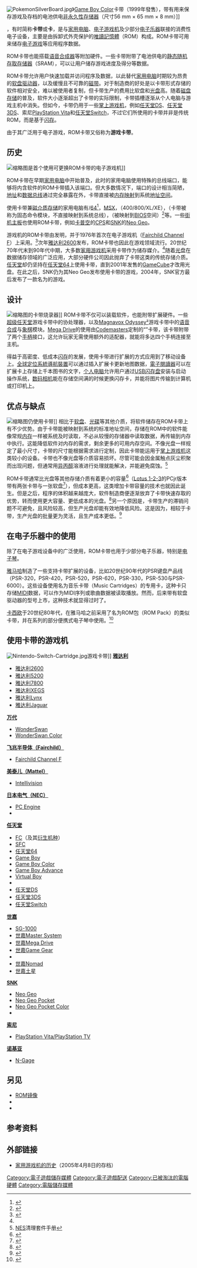 {{NoteTA|G1=Games|G2=IT}}
[[File:PokemonSilverBoard.jpg|thumb]]》[[Game_Boy_Color|Game Boy Color]]卡带（1999年發售），带有用来保存游戏及存档的电池供电[[非永久性存储器|非永久性存储器]]（尺寸56 mm × 65 mm × 8 mm）]]

{{地区用词3|zh-cn='''ROM卡带'''|zh-tw='''ROM卡匣'''|equiv-hk=tw|equiv-mo=tw|equiv-sg=cn|as=称|start=（{{lang-en|'''ROM cartridge'''}}，|end=） }}，有时简称'''卡带'''或'''卡'''，是与[[家用电脑|家用电脑]]、[[电子游戏机|电子游戏机]]及少部分[[電子樂器|电子乐器]]联接的消费性电子设备，主要是由拆卸式外壳保护的[[唯讀記憶體|唯讀記憶體]]（ROM）构成。ROM卡带可用来储存[[电子游戏|电子游戏]]等应用程序数据。

ROM卡带也能搭载[[语音合成|语音合成器]]等附加硬件。一些卡带附带了电池供电的[[静态随机存取存储器|静态随机存取存储器]]（SRAM），可以让用户储存游戏进度及得分等数据。

ROM卡带允许用户快速加载并访问程序及数据，以此替代[[家用电脑|家用电脑]]时期较为昂贵的[[软盘|软盘驱动器]]，以及缓慢且不可靠的[[磁带|磁带]]。对于制造商的好处是以卡带形式存储的软件相对安全，难以被使用者复制，但卡带生产的费用比软盘和[[光碟|光盘]]高。随着[[碟盤存儲|磁盘存储]]的普及，软件大小逐渐超出了卡带的实际限制，卡带插槽逐渐从个人电脑与游戏主机中消失。但如今，卡带仍用于一些[[掌上遊戲機|掌上游戏机]]，例如[[任天堂DS|任天堂DS]]、[[任天堂3DS|任天堂3DS]]、索尼[[PlayStation_Vita|PlayStation Vita]]和[[任天堂Switch|任天堂Switch]]，不过它们所使用的卡带并非是传统ROM，而是基于[[闪存|闪存]]。

由于其广泛用于电子游戏，ROM卡带又俗称为'''游戏卡带'''。

== 历史 ==
[[File:Fairchild-Channel-F.jpg|缩略图]]是首个使用可更换ROM卡带的电子游戏机]]

ROM卡带在早期[[家用电脑|家用电脑]]中开始普及，此时的家用电脑使用特殊的总线端口，能够将内含软件的ROM卡带插入该端口。但大多数情况下，端口的设计相当简陋，[[位址匯流排|地址]]和[[总线|数据总线]]通过{{En-link|边缘连接器|Edge Connector}}完全暴露在外，卡带直接被[[内存映射|内存映射]]到系统[[定址空間|地址空间]]。

使用卡带兼[[磁儲存|磁介质存储]]的家用电脑有{{En-link|Commodore VIC-20|Commodore VIC-20}}/[[Commodore_64|64]]<ref>{{cite web |url=http://www.islandnet.com/~KPOLSSON/c64hist/ |archiveurl=https://www.webcitation.org/5msXXnlDJ?url=http://www.islandnet.com/~kpolsson/c64hist/ |archivedate=2010年1月18日 |title=Chronology of the Commodore 64 Computer |last=Pollson |first=Ken |date=October 30, 2008 |accessdate=February 26, 2009 |deadurl=yes }}</ref>，[[MSX|MSX]]，{{En-link|雅达利8位机|Atari 8-bit family}}（400/800/XL/XE），{{En-link|德州仪器TI-99/4A|Texas Instruments TI-99/4A}}（卡带被称为固态命令模块，不直接映射到系统总线），{{En-link|IBM PCjr|IBM PCjr}}（被映射到[[BIOS|BIOS]]空间）<ref>{{Cite web|url=http://www.atarimagazines.com/creative/v10n3/74_IBM_PCjr.php|title=IBM PCjr.|accessdate=2017-02-24|last=Hoffmann|first=Thomas V.|work=www.atarimagazines.com|archive-date=2017-07-01|archive-url=https://web.archive.org/web/20170701012432/http://www.atarimagazines.com/creative/v10n3/74_IBM_PCjr.php|dead-url=no}}</ref>等。一些[[街机主板|街机主板]]也使用ROM卡带，例如[[卡普空|卡普空]]的[[CP_System|CPS]]和[[SNK|SNK]]的[[Neo_Geo|Neo Geo]]。

游戏机的ROM卡带由{{En-link|Jerry Lawson|Jerry Lawson (engineer)}}发明，并于1976年首次在电子游戏机（[[Fairchild_Channel_F|Fairchild Channel F]]）上采用。<ref name=":0">{{Cite web|url=http://www.cedmagic.com/history/fairchild-channel-f.html|title=Fairchild Channel F Videogame System from 1976|accessdate=2017-02-24|last=Howe|first=Tom|work=www.cedmagic.com|archive-date=2018-10-03|archive-url=https://web.archive.org/web/20181003055612/http://www.cedmagic.com/history/fairchild-channel-f.html|dead-url=no}}</ref>次年[[雅達利2600|雅达利2600]]发布，ROM卡带也因此在游戏领域流行。20世纪70年代末到90年代中期，大多数[[家用游戏机|家用游戏机]]采用卡带作为储存媒介。<ref name=":0" />随着[[光碟|光盘]]在数据储存领域的广泛应用，大部分硬件公司因此抛弃了卡带这类的传统存储介质。[[任天堂|任天堂]]却仍坚持在[[任天堂64|任天堂64]]上使用卡带，直到2001年发售的[[GameCube|GameCube]]才改用光盘。在此之后，SNK仍为其Neo Geo发布使用卡带的游戏，2004年，SNK官方最后发布了一款名为{{En-link|侍魂5特别版|Samurai Shodown V Special}}的游戏。

== 设计 ==
[[File:Intelligent-Systems-Nintendo-DS-Nitro-Burner.jpg|缩略图]]的卡带烧录器]]
ROM卡带不仅可以装载软件，也能附带扩展硬件。一些[[超級任天堂|超级任天堂]]游戏卡带中的{{En-link|Super FX|Super FX}}协处理器，以及[[Magnavox_Odyssey²|Magnavox Odyssey²]]游戏卡带中的[[语音合成|语音合成]]与[[國際象棋|象棋]]模块。[[Mega_Drive|Mega Drive]]的{{En-link|微型机器2|Micro Machines 2}}使用由[[Codemasters|Codemasters]]定制的“{{En-link|J-Cart|J-Cart}}”卡带，该卡带附带了两个[[手柄|手柄]]接口，这允许玩家无需使用额外的适配器，就能将多达四个手柄连接至主机。

得益于高密度、低成本[[闪存|闪存]]的发展，使用卡带进行扩展的方式应用到了移动设备上。[[全球定位系統導航裝置|全球定位系統導航裝置]]可以通过插入扩展卡更新地图数据，[[電子閱讀器|電子閱讀器]]可以在扩展卡上存储上千本图书的文字，[[个人电脑|个人电脑]]允许用户通过[[闪存盘|USB闪存盘]]安装与启动操作系统，[[数码相机|数码相机]]能在存储空间满的时候更换闪存卡，并能将图片传输到计算机或打印机上。

== 优点与缺点 ==
[[File:N64-Console-Set.jpg|缩略图]]仍使用卡带]]
相比于[[软盘|软盘]]、[[光碟|光碟]]等其他介质，将软件储存在ROM卡带上有不少优势。由于卡带能被映射到系统的标准地址空间，存储在ROM中的软件能像常规[[随机存取存储器|内存]]一样被系统及时读取，不必从较慢的存储器中读取数据，再传输到内存中执行。这能降低软件对内存的需求，剩余更多的可用内存空间。不像光盘一样规定了最小尺寸，卡带的尺寸能根据需求进行定制，因此卡带能运用于[[掌上遊戲機|掌上游戏机]]这类较小的设备。卡带也不像光盘等介质容易损坏。尽管可能会因金属触点灰尘积聚而出现问题，但通常用[[2-丙醇|异丙醇]]溶液进行处理就能解决，并能避免腐蚀。<ref>[[红白机|NES]]清理套件手册</ref>

ROM卡带通常比光盘等其他存储介质有着更小的容量<ref>{{cite news | url=https://books.google.com/books?id=ZhoP0KRkQe4C&lpg=PA8&pg=PA35#v=onepage&q&f=true | title=Jr. Sneaks PC into Home | work=PC Magazine | date=1984-03-06 | accessdate=24 October 2013 | author=Cook, Karen | page=35 | archive-date=2017-01-31 | archive-url=https://web.archive.org/web/20170131104253/https://books.google.com/books?id=ZhoP0KRkQe4C&lpg=PA8&pg=PA35#v=onepage&q&f=true | dead-url=no }}</ref>（[[Lotus_1-2-3|Lotus 1-2-3]]的PCjr版本带有两张卡带与一张软盘<ref>{{cite news | url=http://www.atarimagazines.com/compute/issue59/review_lotus_123.php | title=Lotus 1-2-3 For IBM PCjr | work=Compute! | date=April 1985 | accessdate=26 January 2015 | author=Trivette, Donald B. | page=63 | archive-date=2017-12-20 | archive-url=https://web.archive.org/web/20171220172433/https://www.atarimagazines.com/compute/issue59/review_lotus_123.php | dead-url=no }}</ref>），但成本更高，{{En-link|内存库切换|Bank switching}}这类增加卡带容量的技术也就因此诞生。但是之后，程序的体积越来越庞大，软件制造商便逐渐放弃了卡带快速存取的优势，转而使用更大容量、更低成本的光盘。<ref>{{cite book|last=Isbister|first=Katherine|title=Better Game Characters by Design: A Psychological Approach|publisher=Elsevier Inc.|location=San Francisco, California|year=2006|page=99|chapter=Interview: Ryoichi Hasegawa and Roppyaku Tsurumi of SCEJ|isbn=978-1-55860-921-1|url=https://books.google.com/books?id=TGBTzVj47ZcC&pg=PA99&dq=%22ROM+cartridge%22|accessdate=February 26, 2009}}</ref>另一个原因是，卡带生产的滞销问题不可避免，且风险较高，但生产光盘却能有效地降低风险。这是因为，相较于卡带，生产光盘的批量更为灵活，且生产成本更低。<ref>{{cite journal |last= |first= |title=Who You Pay to Play |journal=[[电子游戏月刊|电子游戏月刊]] |issue=82 |publisher=Ziff Davis |date=May 1996 |pages=16–18}}</ref>

== 在电子乐器中的使用 ==
除了在电子游戏设备中的广泛使用，ROM卡带也用于少部分电子乐器，特别是[[電子琴|电子琴]]。

[[山葉公司|雅马哈]]制造了一些支持卡带扩展的设备，比如20世纪90年代的PSR键盘产品线（PSR-320，PSR-420，PSR-520，PSR-620，PSR-330，PSR-530与PSR-6000）。这些设备使用名为音乐卡带（Music Cartridges）的专用卡，这种卡只存储[[MIDI|MIDI]]数据，可以作为MIDI序列或歌曲数据被读取播放。然而，后来带有软盘驱动器的型号上市，这种技术就显得过时了。

[[卡西歐|卡西欧]]于20世纪80年代，在雅马哈之前采用了名为ROM包（ROM Pack）的类似卡带，并在{{En-link|Casiotone|Casiotone}}系列的部分便携式电子琴中使用。<ref>{{Cite web|url=http://www.crumblenet.co.uk/keyb/rpacks.html|title=Casio ROM Packs|accessdate=2017-02-25|work=www.crumblenet.co.uk|archive-date=2016-12-17|archive-url=https://web.archive.org/web/20161217150727/http://www.crumblenet.co.uk/keyb/rpacks.html|dead-url=no}}</ref>

== 使用卡带的游戏机 ==
[[File:Nintendo-Switch-Cartridge.jpg|thumb]]游戏卡带]]
'''[[Atari|雅达利]]'''
* [[Atari_2600|雅达利2600]]
* [[Atari_5200|雅达利5200]]
* [[雅达利7800|雅达利7800]]
* [[雅达利XEGS|雅达利XEGS]]
* [[Atari_Lynx|雅达利Lynx]]
* [[Atari_Jaguar|雅达利Jaguar]]
'''[[Bandai|万代]]'''
* [[WonderSwan|WonderSwan]]
* [[WonderSwan_Color|WonderSwan Color]]
'''[[快捷半导体|飞兆半导体（Fairchild）]]'''
* [[Fairchild_Channel_F|Fairchild Channel F]]
'''[[美泰兒|美泰儿（Mattel）]]'''
* [[Intellivision|Intellivision]]
'''[[日本电气|日本电气（NEC）]]'''
* [[TurboGrafx-16|PC Engine]]
* {{En-link|TurboExpress|TurboExpress}}
'''[[任天堂|任天堂]]'''
* [[Nintendo_Entertainment_System|FC]]（及其[[红白机#衍生機種|衍生机种]]）
* [[Super_Nintendo_Entertainment_System|SFC]]
* [[Nintendo_64|任天堂64]]
* [[Game_Boy|Game Boy]]
* [[Game_Boy_Color|Game Boy Color]]
* [[Game_Boy_Advance|Game Boy Advance]]
* [[Virtual_Boy|Virtual Boy]]
* {{En-link|Pokémon mini|Pokémon mini}}
* [[Nintendo_DS|任天堂DS]]
* [[Nintendo_3DS|任天堂3DS]]
* [[Nintendo_Switch|任天堂Switch]]
'''[[Sega|世嘉]]'''
* [[SG-1000|SG-1000]]
* [[Sega_Master_System|世嘉Master System]]
* [[Sega_Genesis|世嘉Mega Drive]]
* [[Sega_Game_Gear|世嘉Game Gear]]
* {{En-link|世嘉32X|Sega 32X}}
* [[Sega_Nomad|世嘉Nomad]]
* [[Sega_Saturn|世嘉土星]]
'''[[SNK_Playmore|SNK]]'''
* [[Neo_Geo|Neo Geo]]
* [[Neo_Geo_Pocket|Neo Geo Pocket]]
* [[Neo_Geo_Pocket_Color|Neo Geo Pocket Color]]
* {{En-link|Neo Geo X|Neo Geo X}}
'''[[Sony|索尼]]'''
* [[PS_Vita|PlayStation Vita/PlayStation TV]]
'''[[Nokia|诺基亚]]'''
* [[N-Gage|N-Gage]]

== 另见 ==
* [[ROM镜像|ROM镜像]]
* {{En-link|Dongle|Dongle}}
* {{En-link|RAM Pack|RAM pack}}

== 参考资料 ==
{{Reflist|30em}}

== 外部链接 ==
* [https://web.archive.org/web/20050408084218/http://users.tkk.fi/~eye/videogames/console.html 家用游戏机的历史]（2005年4月8日的存档）{{English}}

{{Authority control}}
[[Category:電子遊戲儲存媒體|Category:電子遊戲儲存媒體]]
[[Category:電子遊戲配送|Category:電子遊戲配送]]
[[Category:已被淘汰的電腦硬體|Category:已被淘汰的電腦硬體]]
[[Category:電腦儲存媒體|Category:電腦儲存媒體]]